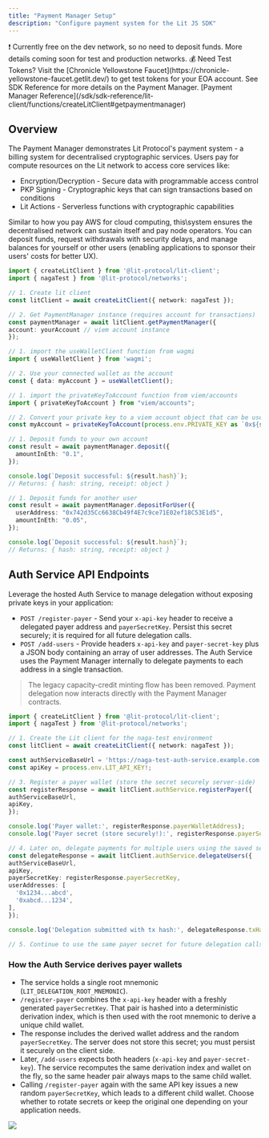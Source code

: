 ```yaml
---
title: "Payment Manager Setup"
description: "Configure payment system for the Lit JS SDK"
---
```


<Warning>
  ❗️ Currently free on the dev network, so no need to deposit funds. More
  details coming soon for test and production networks.
</Warning>

<Note>
  💰 Need Test Tokens? Visit the [Chronicle Yellowstone
  Faucet](https://chronicle-yellowstone-faucet.getlit.dev/) to get test tokens
  for your EOA account.
</Note>

<Tip>
  See SDK Reference for more details on the Payment Manager. [Payment Manager
  Reference](/sdk/sdk-reference/lit-client/functions/createLitClient#getpaymentmanager)
</Tip>

## Overview

The Payment Manager demonstrates Lit Protocol's payment system - a billing system for decentralised cryptographic services. Users pay for compute resources on the Lit network to access core services like:

- Encryption/Decryption - Secure data with programmable access control
- PKP Signing - Cryptographic keys that can sign transactions based on conditions
- Lit Actions - Serverless functions with cryptographic capabilities

Similar to how you pay AWS for cloud computing, this\system ensures the decentralised network can sustain itself and pay node operators. You can deposit funds, request withdrawals with security delays, and manage balances for yourself or other users (enabling applications to sponsor their users' costs for better UX).

<Steps>
  <Step title="Payment Manager Setup">
  
```typescript
import { createLitClient } from '@lit-protocol/lit-client';
import { nagaTest } from '@lit-protocol/networks';

// 1. Create lit client
const litClient = await createLitClient({ network: nagaTest });

// 2. Get PaymentManager instance (requires account for transactions)
const paymentManager = await litClient.getPaymentManager({
account: yourAccount // viem account instance
});
````

  </Step>

  <Step title="Create an account">
<CodeGroup>

```typescript wagmi
// 1. import the useWalletClient function from wagmi
import { useWalletClient } from 'wagmi';

// 2. Use your connected wallet as the account
const { data: myAccount } = useWalletClient();
````

```typescript viem/accounts
// 1. import the privateKeyToAccount function from viem/accounts
import { privateKeyToAccount } from "viem/accounts";

// 2. Convert your private key to a viem account object that can be used for payment operations.
const myAccount = privateKeyToAccount(process.env.PRIVATE_KEY as `0x${string}`);
```

</CodeGroup>
  </Step>

  <Step title="Deposit funds">
<CodeGroup>

```typescript Deposit funds to your own account
// 1. Deposit funds to your own account
const result = await paymentManager.deposit({
  amountInEth: "0.1",
});

console.log(`Deposit successful: ${result.hash}`);
// Returns: { hash: string, receipt: object }
```

```typescript Deposit for another user
// 1. Deposit funds for another user
const result = await paymentManager.depositForUser({
  userAddress: "0x742d35Cc6638Cb49f4E7c9ce71E02ef18C53E1d5",
  amountInEth: "0.05",
});

console.log(`Deposit successful: ${result.hash}`);
// Returns: { hash: string, receipt: object }
```

</CodeGroup>
  </Step>

</Steps>

## Auth Service API Endpoints

Leverage the hosted Auth Service to manage delegation without exposing private keys in your application:

- `POST /register-payer` - Send your `x-api-key` header to receive a delegated payer address and `payerSecretKey`. Persist this secret securely; it is required for all future delegation calls.
- `POST /add-users` - Provide headers `x-api-key` and `payer-secret-key` plus a JSON body containing an array of user addresses. The Auth Service uses the Payment Manager internally to delegate payments to each address in a single transaction.

> The legacy capacity-credit minting flow has been removed. Payment delegation now interacts directly with the Payment Manager contracts.

```typescript
import { createLitClient } from '@lit-protocol/lit-client';
import { nagaTest } from '@lit-protocol/networks';

// 1. Create the Lit client for the naga-test environment
const litClient = await createLitClient({ network: nagaTest });

const authServiceBaseUrl = 'https://naga-test-auth-service.example.com';
const apiKey = process.env.LIT_API_KEY!;

// 3. Register a payer wallet (store the secret securely server-side)
const registerResponse = await litClient.authService.registerPayer({
authServiceBaseUrl,
apiKey,
});

console.log('Payer wallet:', registerResponse.payerWalletAddress);
console.log('Payer secret (store securely!):', registerResponse.payerSecretKey);

// 4. Later on, delegate payments for multiple users using the saved secret
const delegateResponse = await litClient.authService.delegateUsers({
authServiceBaseUrl,
apiKey,
payerSecretKey: registerResponse.payerSecretKey,
userAddresses: [
  '0x1234...abcd',
  '0xabcd...1234',
],
});

console.log('Delegation submitted with tx hash:', delegateResponse.txHash);

// 5. Continue to use the same payer secret for future delegation calls
````

### How the Auth Service derives payer wallets

- The service holds a single root mnemonic (`LIT_DELEGATION_ROOT_MNEMONIC`).
- `/register-payer` combines the `x-api-key` header with a freshly generated `payerSecretKey`. That pair is hashed into a deterministic derivation index, which is then used with the root mnemonic to derive a unique child wallet.
- The response includes the derived wallet address and the random `payerSecretKey`. The server does not store this secret; you must persist it securely on the client side.
- Later, `/add-users` expects both headers (`x-api-key` and `payer-secret-key`). The service recomputes the same derivation index and wallet on the fly, so the same header pair always maps to the same child wallet.
- Calling `/register-payer` again with the same API key issues a new random `payerSecretKey`, which leads to a different child wallet. Choose whether to rotate secrets or keep the original one depending on your application needs.

![](https://www.plantuml.com/plantuml/png/XPAn3jCm48PtFyMfKw8IiKSAQcab1a1K58c1CXpEaLWaJcHVIlFs6DkKcBHYYy-Vl_Floyuo6fxwJh3YZc0_SGjdCbSb2KuuzwGPZjHHWwm6BSJeS2NLYAw-ENJAxMy0BOJFT7ifyz3lGbodv3l5qG3lKMD3nlFn-ndh6RTyr3lSFTN5MYo96Xc_eINOh8F2OT1iKFeUzuKGLGKVgL6MoS28CnceAX5lNhnQ1YpXzE7y2LwQY1SUl-ZiLk2eYXyqvsA1hqw_8Kq6cKARCqb3VD57CkfAy1ExZXY-cw67NbC_Q2LX2quCJfnwdJXSi0ogp_xilguDMNlH2_rRcdt2-0m4aoLZ_viGwxhmv3BSYz2iiDuSAXxwydMLEmwaX8RYBBDSnABR_plY4fmCcToZEbUgMM1Ub0uxGoc7INCk0XNJf509Ibj6pGfvPVyNhUCZnRfzZIpRp4VCHGgxu_TVo1zSlAxuim75WoPy0qEIrCWhPJeBZxPeswUpjvEKP2rix-IET3trtIy0)
